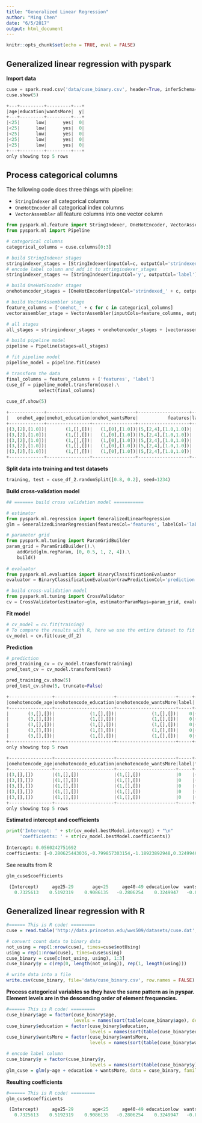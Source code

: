 ```yaml
---
title: "Generalized Linear Regression"
author: "Ming Chen"
date: "6/5/2017"
output: html_document
---
```


```r
knitr::opts_chunk$set(echo = TRUE, eval = FALSE)
```


## Generalized linear regression with pyspark

**Import data**

```python
cuse = spark.read.csv('data/cuse_binary.csv', header=True, inferSchema=True)
cuse.show(5)

+---+---------+---------+---+
|age|education|wantsMore|  y|
+---+---------+---------+---+
|<25|      low|      yes|  0|
|<25|      low|      yes|  0|
|<25|      low|      yes|  0|
|<25|      low|      yes|  0|
|<25|      low|      yes|  0|
+---+---------+---------+---+
only showing top 5 rows
```


## Process categorical columns

The following code does three things with pipeline:

* `StringIndexer` all categorical columns
* `OneHotEncoder` all categorical index columns
* `VectorAssembler` all feature columns into one vector column
    
```python
from pyspark.ml.feature import StringIndexer, OneHotEncoder, VectorAssembler
from pyspark.ml import Pipeline

# categorical columns
categorical_columns = cuse.columns[0:3]

# build StringIndexer stages
stringindexer_stages = [StringIndexer(inputCol=c, outputCol='strindexed_' + c) for c in categorical_columns]
# encode label column and add it to stringindexer_stages
stringindexer_stages += [StringIndexer(inputCol='y', outputCol='label')]

# build OneHotEncoder stages
onehotencoder_stages = [OneHotEncoder(inputCol='strindexed_' + c, outputCol='onehot_' + c) for c in categorical_columns]

# build VectorAssembler stage
feature_columns = ['onehot_' + c for c in categorical_columns]
vectorassembler_stage = VectorAssembler(inputCols=feature_columns, outputCol='features') 

# all stages
all_stages = stringindexer_stages + onehotencoder_stages + [vectorassembler_stage]

# build pipeline model
pipeline = Pipeline(stages=all_stages)

# fit pipeline model
pipeline_model = pipeline.fit(cuse)

# transform the data
final_columns = feature_columns + ['features', 'label']
cuse_df = pipeline_model.transform(cuse).\
            select(final_columns)
            
cuse_df.show(5)

+-------------+----------------+----------------+-------------------+-----+
|   onehot_age|onehot_education|onehot_wantsMore|           features|label|
+-------------+----------------+----------------+-------------------+-----+
|(3,[2],[1.0])|       (1,[],[])|   (1,[0],[1.0])|(5,[2,4],[1.0,1.0])|  0.0|
|(3,[2],[1.0])|       (1,[],[])|   (1,[0],[1.0])|(5,[2,4],[1.0,1.0])|  0.0|
|(3,[2],[1.0])|       (1,[],[])|   (1,[0],[1.0])|(5,[2,4],[1.0,1.0])|  0.0|
|(3,[2],[1.0])|       (1,[],[])|   (1,[0],[1.0])|(5,[2,4],[1.0,1.0])|  0.0|
|(3,[2],[1.0])|       (1,[],[])|   (1,[0],[1.0])|(5,[2,4],[1.0,1.0])|  0.0|
+-------------+----------------+----------------+-------------------+-----+
```


**Split data into training and test datasets**

```python
training, test = cuse_df_2.randomSplit([0.8, 0.2], seed=1234)
```

**Build cross-validation model**

```python
## ======= build cross validation model ===========

# estimator
from pyspark.ml.regression import GeneralizedLinearRegression
glm = GeneralizedLinearRegression(featuresCol='features', labelCol='label', family='binomial')

# parameter grid
from pyspark.ml.tuning import ParamGridBuilder
param_grid = ParamGridBuilder().\
    addGrid(glm.regParam, [0, 0.5, 1, 2, 4]).\
    build()
    
# evaluator
from pyspark.ml.evaluation import BinaryClassificationEvaluator
evaluator = BinaryClassificationEvaluator(rawPredictionCol='prediction')

# build cross-validation model
from pyspark.ml.tuning import CrossValidator
cv = CrossValidator(estimator=glm, estimatorParamMaps=param_grid, evaluator=evaluator, numFolds=4)
```

**Fit model**

```python
# cv_model = cv.fit(training)
# To compare the results with R, here we use the entire dataset to fit the model.
cv_model = cv.fit(cuse_df_2)
```

**Prediction**

```python
# prediction
pred_training_cv = cv_model.transform(training)
pred_test_cv = cv_model.transform(test)

pred_training_cv.show(5)
pred_test_cv.show(5, truncate=False)

+----------------+----------------------+----------------------+-----+---------+------------------+
|onehotencode_age|onehotencode_education|onehotencode_wantsMore|label| features|        prediction|
+----------------+----------------------+----------------------+-----+---------+------------------+
|       (3,[],[])|             (1,[],[])|             (1,[],[])|    0|(5,[],[])|0.5140024065151293|
|       (3,[],[])|             (1,[],[])|             (1,[],[])|    0|(5,[],[])|0.5140024065151293|
|       (3,[],[])|             (1,[],[])|             (1,[],[])|    0|(5,[],[])|0.5140024065151293|
|       (3,[],[])|             (1,[],[])|             (1,[],[])|    0|(5,[],[])|0.5140024065151293|
|       (3,[],[])|             (1,[],[])|             (1,[],[])|    0|(5,[],[])|0.5140024065151293|
+----------------+----------------------+----------------------+-----+---------+------------------+
only showing top 5 rows

+----------------+----------------------+----------------------+-----+---------+------------------+
|onehotencode_age|onehotencode_education|onehotencode_wantsMore|label|features |prediction        |
+----------------+----------------------+----------------------+-----+---------+------------------+
|(3,[],[])       |(1,[],[])             |(1,[],[])             |0    |(5,[],[])|0.5140024065151293|
|(3,[],[])       |(1,[],[])             |(1,[],[])             |0    |(5,[],[])|0.5140024065151293|
|(3,[],[])       |(1,[],[])             |(1,[],[])             |0    |(5,[],[])|0.5140024065151293|
|(3,[],[])       |(1,[],[])             |(1,[],[])             |0    |(5,[],[])|0.5140024065151293|
|(3,[],[])       |(1,[],[])             |(1,[],[])             |0    |(5,[],[])|0.5140024065151293|
+----------------+----------------------+----------------------+-----+---------+------------------+
only showing top 5 rows
```


**Estimated intercept and coefficients**

```python
print('Intercept: ' + str(cv_model.bestModel.intercept) + "\n"
     'coefficients: ' + str(cv_model.bestModel.coefficients))
     
Intercept: 0.0560242751692
coefficients: [-0.280625443036,-0.799857303154,-1.18923892948,0.324994652864,-0.832954761554]
```

See results from R

```python
glm_cuse$coefficients

 (Intercept)     age25-29       age<25     age40-49 educationlow  wantsMoreno 
   0.7325613    0.5192319    0.9086135   -0.2806254    0.3249947   -0.8329548 
```


## Generalized linear regression with R

```r
#====== This is R code! =========
cuse = read.table('http://data.princeton.edu/wws509/datasets/cuse.dat', header = T)

# convert count data to binary data
not_using = rep(1:nrow(cuse), times=cuse$notUsing)
using = rep(1:nrow(cuse), times=cuse$using)
cuse_binary = cuse[c(not_using, using), 1:3]
cuse_binary$y = c(rep(0, length(not_using)), rep(1, length(using)))

# write data into a file
write.csv(cuse_binary, file='data/cuse_binary.csv', row.names = FALSE)
```

**Process categorical variables so they have the same pattern as in pyspar. Element levels are in the descending order of element frequencies.**

```r
#====== This is R code! =========
cuse_binary$age = factor(cuse_binary$age, 
                         levels = names(sort(table(cuse_binary$age), decreasing = TRUE)))
cuse_binary$education = factor(cuse_binary$education,
                               levels = names(sort(table(cuse_binary$education), decreasing = TRUE)))
cuse_binary$wantsMore = factor(cuse_binary$wantsMore,
                               levels = names(sort(table(cuse_binary$wantsMore), decreasing = TRUE)))

# encode label column
cuse_binary$y = factor(cuse_binary$y,
                               levels = names(sort(table(cuse_binary$y))))
glm_cuse = glm(y~age + education + wantsMore, data = cuse_binary, family = 'binomial')
```

**Resulting coefficients**

```python
#====== This is R code! =========
glm_cuse$coefficients

 (Intercept)     age25-29       age<25     age40-49 educationlow  wantsMoreno 
   0.7325613    0.5192319    0.9086135   -0.2806254    0.3249947   -0.8329548 
```

